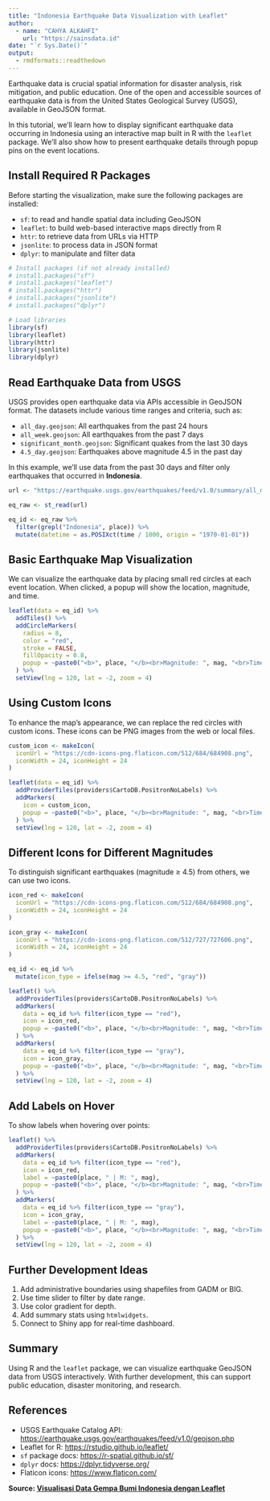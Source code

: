 ---
title: "Indonesia Earthquake Data Visualization with Leaflet"
author:
  - name: "CAHYA ALKAHFI"
    url: "https://sainsdata.id"
date: "`r Sys.Date()`"
output:
  - rmdformats::readthedown
---

Earthquake data is crucial spatial information for disaster analysis, risk mitigation, and public education. One of the open and accessible sources of earthquake data is from the United States Geological Survey (USGS), available in GeoJSON format.

In this tutorial, we'll learn how to display significant earthquake data occurring in Indonesia using an interactive map built in R with the `leaflet` package. We’ll also show how to present earthquake details through popup pins on the event locations.

## Install Required R Packages

Before starting the visualization, make sure the following packages are installed:

-   `sf`: to read and handle spatial data including GeoJSON
-   `leaflet`: to build web-based interactive maps directly from R
-   `httr`: to retrieve data from URLs via HTTP
-   `jsonlite`: to process data in JSON format
-   `dplyr`: to manipulate and filter data

```{r}
# Install packages (if not already installed)
# install.packages("sf")
# install.packages("leaflet")
# install.packages("httr")
# install.packages("jsonlite")
# install.packages("dplyr")
```

```{r message=FALSE}
# Load libraries
library(sf)
library(leaflet)
library(httr)
library(jsonlite)
library(dplyr)
```

## Read Earthquake Data from USGS

USGS provides open earthquake data via APIs accessible in GeoJSON format. The datasets include various time ranges and criteria, such as:

-   `all_day.geojson`: All earthquakes from the past 24 hours
-   `all_week.geojson`: All earthquakes from the past 7 days
-   `significant_month.geojson`: Significant quakes from the last 30 days
-   `4.5_day.geojson`: Earthquakes above magnitude 4.5 in the past day

In this example, we’ll use data from the past 30 days and filter only earthquakes that occurred in **Indonesia**.

```{r}
url <- "https://earthquake.usgs.gov/earthquakes/feed/v1.0/summary/all_month.geojson"

eq_raw <- st_read(url)

eq_id <- eq_raw %>%
  filter(grepl("Indonesia", place)) %>%
  mutate(datetime = as.POSIXct(time / 1000, origin = "1970-01-01"))
```

## Basic Earthquake Map Visualization

We can visualize the earthquake data by placing small red circles at each event location. When clicked, a popup will show the location, magnitude, and time.

```{r}
leaflet(data = eq_id) %>%
  addTiles() %>%
  addCircleMarkers(
    radius = 8,
    color = "red",
    stroke = FALSE,
    fillOpacity = 0.8,
    popup = ~paste0("<b>", place, "</b><br>Magnitude: ", mag, "<br>Time: ", datetime)
  ) %>%
  setView(lng = 120, lat = -2, zoom = 4)
```

## Using Custom Icons

To enhance the map’s appearance, we can replace the red circles with custom icons. These icons can be PNG images from the web or local files.

```{r}
custom_icon <- makeIcon(
  iconUrl = "https://cdn-icons-png.flaticon.com/512/684/684908.png",
  iconWidth = 24, iconHeight = 24
)

leaflet(data = eq_id) %>%
  addProviderTiles(providers$CartoDB.PositronNoLabels) %>%
  addMarkers(
    icon = custom_icon,
    popup = ~paste0("<b>", place, "</b><br>Magnitude: ", mag, "<br>Time: ", datetime)
  ) %>%
  setView(lng = 120, lat = -2, zoom = 4)
```

## Different Icons for Different Magnitudes

To distinguish significant earthquakes (magnitude ≥ 4.5) from others, we can use two icons.

```{r}
icon_red <- makeIcon(
  iconUrl = "https://cdn-icons-png.flaticon.com/512/684/684908.png",
  iconWidth = 24, iconHeight = 24
)

icon_gray <- makeIcon(
  iconUrl = "https://cdn-icons-png.flaticon.com/512/727/727606.png",
  iconWidth = 24, iconHeight = 24
)

eq_id <- eq_id %>%
  mutate(icon_type = ifelse(mag >= 4.5, "red", "gray"))

leaflet() %>%
  addProviderTiles(providers$CartoDB.PositronNoLabels) %>%
  addMarkers(
    data = eq_id %>% filter(icon_type == "red"),
    icon = icon_red,
    popup = ~paste0("<b>", place, "</b><br>Magnitude: ", mag, "<br>Time: ", datetime)
  ) %>%
  addMarkers(
    data = eq_id %>% filter(icon_type == "gray"),
    icon = icon_gray,
    popup = ~paste0("<b>", place, "</b><br>Magnitude: ", mag, "<br>Time: ", datetime)
  ) %>%
  setView(lng = 120, lat = -2, zoom = 4)
```

## Add Labels on Hover

To show labels when hovering over points:

```{r}
leaflet() %>%
  addProviderTiles(providers$CartoDB.PositronNoLabels) %>%
  addMarkers(
    data = eq_id %>% filter(icon_type == "red"),
    icon = icon_red,
    label = ~paste0(place, " | M: ", mag),
    popup = ~paste0("<b>", place, "</b><br>Magnitude: ", mag, "<br>Time: ", datetime)
  ) %>%
  addMarkers(
    data = eq_id %>% filter(icon_type == "gray"),
    icon = icon_gray,
    label = ~paste0(place, " | M: ", mag),
    popup = ~paste0("<b>", place, "</b><br>Magnitude: ", mag, "<br>Time: ", datetime)
  ) %>%
  setView(lng = 120, lat = -2, zoom = 4)
```

## Further Development Ideas

1. Add administrative boundaries using shapefiles from GADM or BIG.
2. Use time slider to filter by date range.
3. Use color gradient for depth.
4. Add summary stats using `htmlwidgets`.
5. Connect to Shiny app for real-time dashboard.

## Summary

Using R and the `leaflet` package, we can visualize earthquake GeoJSON data from USGS interactively. With further development, this can support public education, disaster monitoring, and research.

## References

- USGS Earthquake Catalog API: <https://earthquake.usgs.gov/earthquakes/feed/v1.0/geojson.php>
- Leaflet for R: <https://rstudio.github.io/leaflet/>
- `sf` package docs: <https://r-spatial.github.io/sf/>
- `dplyr` docs: <https://dplyr.tidyverse.org/>
- Flaticon icons: <https://www.flaticon.com/>

**Source: [Visualisasi Data Gempa Bumi Indonesia dengan Leaflet](https://sainsdata.id/visualisasi-data/13317/visualisasi-data-gempa-bumi-indonesia-dengan-bahasa-r/)**
